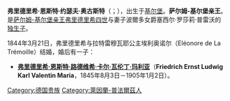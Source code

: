 {{expand|time=2015-05-01T04:14:09+00:00}}
{{unreferenced|time=2015-05-01T04:14:09+00:00}}
'''弗里德里希·恩斯特·约瑟夫·奥古斯特'''（{{lang-de|'''Friedrich Ernst Joseph August'''}}；{{bd|1823年|1月5日|1887年|4月12日}}），出生于[[基尔堡|基尔堡]]。'''萨尔姆-基尔堡亲王'''。是[[上萨尔姆统治者列表|萨尔姆-基尔堡亲王]][[弗里德里希四世_(薩爾姆-基爾堡)|弗里德里希四世]]与妻子波爾多女爵塞西尔·罗莎莉·普雷沃的[[独生子|独生子]]。

1844年3月21日，弗里德里希与拉特雷穆瓦耶公主埃利奥诺尔（Eléonore de La Trémoille）结婚，婚后有一子：
*[[弗里德里希六世_(萨尔姆-基尔堡)|'''弗里德里希·恩斯特·路德维希·卡尔·瓦伦丁·玛利亚''']]（'''Friedrich Ernst Ludwig Karl Valentin Maria'''，1845年8月3日－1905年1月2日）。

[[Category:德国贵族|Category:德国贵族]]
[[Category:萊因蘭-普法爾茲人|Category:萊因蘭-普法爾茲人]]